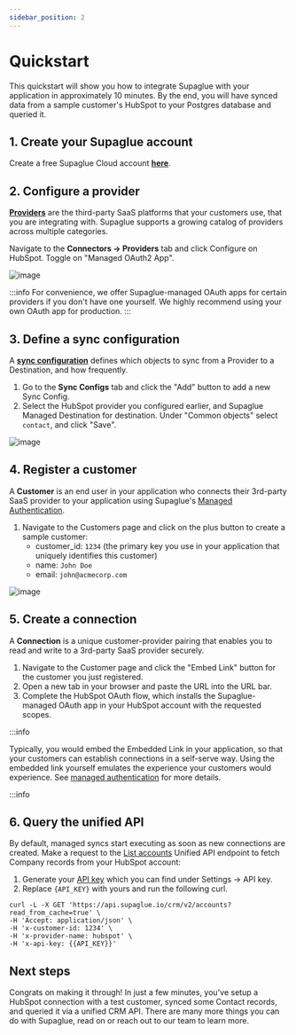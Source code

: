 ```yaml
---
sidebar_position: 2
---
```



# Quickstart

This quickstart will show you how to integrate Supaglue with your application in approximately 10 minutes. By the end, you will have synced data from a sample customer's HubSpot to your Postgres database and queried it.

## 1. Create your Supaglue account

Create a free Supaglue Cloud account **[here](https://app.supaglue.io/sign-up)**.

## 2. Configure a provider

[**Providers**](./category/providers) are the third-party SaaS platforms that your customers use, that you are integrating with. Supaglue supports a growing catalog of providers across multiple categories.

Navigate to the **Connectors -> Providers** tab and click Configure on HubSpot. Toggle on "Managed OAuth2 App".

<BrowserWindow url="https://app.supaglue.io/applications/62605dc1-148e-4c53-a850-82e10f71ed23/configuration/providers/crm/hubspot">

![image](/img/hubspot-config-quickstart.png)

</BrowserWindow>

:::info
For convenience, we offer Supaglue-managed OAuth apps for certain providers if you don't have one yourself. We highly recommend using your own OAuth app for production.
:::

## 3. Define a sync configuration

A [**sync configuration**](./integration-patterns/managed-syncs#syncconfig) defines which objects to sync from a Provider to a Destination, and how frequently.

1. Go to the **Sync Configs** tab and click the "Add" button to add a new Sync Config.
1. Select the HubSpot provider you configured earlier, and Supaglue Managed Destination for destination. Under "Common objects" select `contact`, and click "Save".

<BrowserWindow url="https://app.supaglue.io/applications/62605dc1-148e-4c53-a850-82e10f71ed23/configuration/sync_configs/e8a88575-efdb-4560-ae94-3871e8e51b18">

![image](/img/sync-config-quickstart.png)

</BrowserWindow>

## 4. Register a customer

A **Customer** is an end user in your application who connects their 3rd-party SaaS provider to your application using Supaglue's [Managed Authentication](./platform/managed-auth).

1. Navigate to the Customers page and click on the plus button to create a sample customer:
   - customer_id: `1234` (the primary key you use in your application that uniquely identifies this customer)
   - name: `John Doe`
   - email: `john@acmecorp.com`

<BrowserWindow url="https://app.supaglue.io/applications/62605dc1-148e-4c53-a850-82e10f71ed23/customers">

![image](/img/customer-config-quickstart.png)

</BrowserWindow>

## 5. Create a connection

A **Connection** is a unique customer-provider pairing that enables you to read and write to a 3rd-party SaaS provider securely.

1. Navigate to the Customer page and click the "Embed Link" button for the customer you just registered.
1. Open a new tab in your browser and paste the URL into the URL bar. 
1. Complete the HubSpot OAuth flow, which installs the Supaglue-managed OAuth app in your HubSpot account with the requested scopes.

:::info

Typically, you would embed the Embedded Link in your application, so that your customers can establish connections in a self-serve way. Using the embedded link yourself emulates the experience your customers would experience. See [managed authentication](/platform/managed-auth) for more details.

:::info

<div className="grid grid-cols-2 gap-4 justify-items-center">
  <div>
    <ThemedImage
      alt="HubSpot Example App"
      width="100%"
      sources={{
        light: '/img/hubspot_app.png',
        dark: '/img/hubspot_app.png',
      }}
    />
  </div>
</div>

## 6. Query the unified API

By default, managed syncs start executing as soon as new connections are created. Make a request to the [List accounts](api/v2/crm/list-accounts) Unified API endpoint to fetch Company records from your HubSpot account:

1. Generate your [API key](api/introduction#api-authentication) which you can find under Settings -> API key.
1. Replace `{API_KEY}` with yours and run the following curl.

```
curl -L -X GET 'https://api.supaglue.io/crm/v2/accounts?read_from_cache=true' \
-H 'Accept: application/json' \
-H 'x-customer-id: 1234' \
-H 'x-provider-name: hubspot' \
-H 'x-api-key: {{API_KEY}}'
```

## Next steps

Congrats on making it through! In just a few minutes, you've setup a HubSpot connection with a test customer, synced some Contact records, and queried it via a unified CRM API. There are many more things you can do with Supaglue, read on or reach out to our team to learn more.
